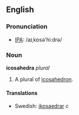 ==English==
===Pronunciation===
*[[w:IPA|IPA]]: /aɪˌkɒsə'hiːdrə/

===Noun===
'''icosahedra''' ''plural''

#A plural of [[icosahedron]].

====Translations====
*Swedish: [[ikosaedrar]] ''c''
